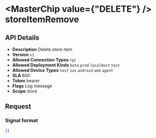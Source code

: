 
# <MasterChip value={"DELETE"} /> storeItemRemove

## API Details

- **Description** Delete store item
- **Version** `v1`
- **Allowed Connection Types** `rpc` 
- **Allowed Deployment Kinds** `beta` `prod` `localHost` `test` 
- **Allowed Device Types** `test` `ios` `android` `web` `agent` 
- **SLA** 600
- **Token** bearer
- **Flags** Log message
- **Scope** store


## Request

### Signal format

```json
{}
```

